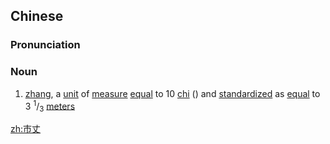 ==Chinese==
{{zh-forms|[[market]]<br>[[city]]|[[zhang]]<br>(10 [[Chinese foot|feet]])}}

===Pronunciation===
{{zh-pron
|m=shìzhàng
|c=si5 zoeng6
|cat=n
}}

===Noun===
{{zh-noun}}

# {{lb|zh|Mainland China}} [[zhang]], a [[unit]] of [[measure]] [[equal]] to 10 [[chi]] ({{zh-l|*市尺}}) and [[standardized]] as [[equal]] to 3 <sup>1</sup>/<sub>3</sub> [[meter]]s

{{zh-cat|Units of measure}}

[[zh:市丈]]
